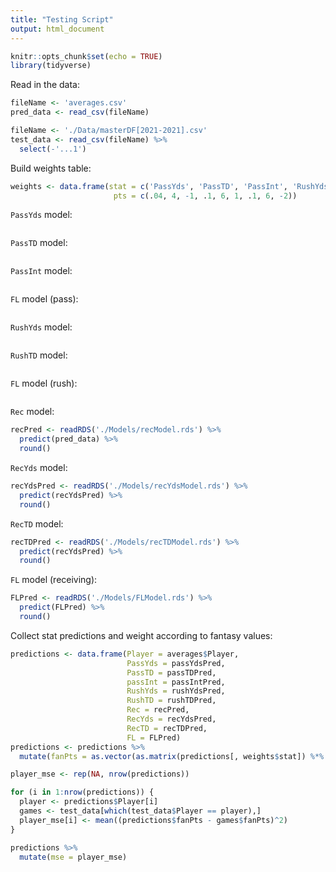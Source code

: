```yaml
---
title: "Testing Script"
output: html_document
---
```


```r
knitr::opts_chunk$set(echo = TRUE)
library(tidyverse)
```

Read in the data:
```r
fileName <- 'averages.csv'
pred_data <- read_csv(fileName)

fileName <- './Data/masterDF[2021-2021].csv'
test_data <- read_csv(fileName) %>%
  select(-'...1')
```

Build weights table:
```r
weights <- data.frame(stat = c('PassYds', 'PassTD', 'PassInt', 'RushYds', 'RushTD', 'Rec', 'RecYds', 'RecTD', 'FL'),
                       pts = c(.04, 4, -1, .1, 6, 1, .1, 6, -2))
```

`PassYds` model:
```r

```
`PassTD` model:
```r

```
`PassInt` model:
```r

```
`FL` model (pass):
```r

```
`RushYds` model:
```r

```
`RushTD` model:
```r

```
`FL` model (rush):
```r

```
`Rec` model:
```r
recPred <- readRDS('./Models/recModel.rds') %>%
  predict(pred_data) %>%
  round()
```
`RecYds` model:
```r
recYdsPred <- readRDS('./Models/recYdsModel.rds') %>%
  predict(recYdsPred) %>%
  round()
```
`RecTD` model:
```r
recTDPred <- readRDS('./Models/recTDModel.rds') %>%
  predict(recYdsPred) %>%
  round()
```
`FL` model (receiving):
```r
FLPred <- readRDS('./Models/FLModel.rds') %>%
  predict(FLPred) %>%
  round()
```

Collect stat predictions and weight according to fantasy values:
```r
predictions <- data.frame(Player = averages$Player,
                          PassYds = passYdsPred,
                          PassTD = passTDPred,
                          passInt = passIntPred,
                          RushYds = rushYdsPred,
                          RushTD = rushTDPred,
                          Rec = recPred,
                          RecYds = recYdsPred,
                          RecTD = recTDPred,
                          FL = FLPred)
predictions <- predictions %>% 
  mutate(fanPts = as.vector(as.matrix(predictions[, weights$stat]) %*% weights$pts))
```

```r
player_mse <- rep(NA, nrow(predictions))

for (i in 1:nrow(predictions)) {
  player <- predictions$Player[i]
  games <- test_data[which(test_data$Player == player),]
  player_mse[i] <- mean((predictions$fanPts - games$fanPts)^2)
}

predictions %>%
  mutate(mse = player_mse)
```


